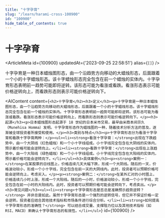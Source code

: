 ```yaml
---
title: "十字孕育"
slug: "/learn/harami-cross-100900"
id: "100900"
hide_table_of_contents: true
---
```



# 十字孕育

<ArticleMeta id={100900} updatedAt={'2023-09-25 22:58:51'} alias={`[]`} />
<div className='border-solid border-b border-t-0 my-4 border-[var(--ifm-color-gray-300)]' />

十字孕育是一种日本蜡烛图形态，由一个沿趋势方向移动的大蜡烛形态，后面跟着一个小的十字蜡烛形态。该十字蜡烛形态完全包含在前一个蜡烛的实体内。十字孕育形态表明前一趋势可能即将逆转。该形态可能为看涨或看跌。看涨形态表示可能价格逆转向上，而看跌形态则表示可能价格逆转向下。

<AIContent content={`<h2>十字孕育</h2><h3>定义</h3><p>十字孕育是一种日本蜡烛图形态，由一个沿趋势方向移动的大蜡烛形态，后面跟着一个小的十字蜡烛形态。该十字蜡烛形态完全包含在前一个蜡烛的实体内。十字孕育形态表明前一趋势可能即将逆转。该形态可能为看涨或看跌。看涨形态表示可能价格逆转向上，而看跌形态则表示可能价格逆转向下。</p><h3>起源</h3><p>日本蜡烛图形态起源于 18 世纪的日本米市交易，最早由米商本间宗久（Munehisa Homma）发明。十字孕育形态作为蜡烛图的一种，随着技术分析方法的普及，逐渐被全球投资者所接受和使用。</p><h3>类别与特点</h3><p>十字孕育形态分为看涨十字孕育和看跌十字孕育两种：</p><ul><li><strong>看涨十字孕育：</strong>出现在下跌趋势中，由一个大阴线（红色蜡烛）和一个小十字线组成。小十字线完全包含在大阴线的实体内，预示着价格可能会逆转向上。</li><li><strong>看跌十字孕育：</strong>出现在上涨趋势中，由一个大阳线（绿色蜡烛）和一个小十字线组成。小十字线完全包含在大阳线的实体内，预示着价格可能会逆转向下。</li></ul><h3>具体案例</h3><p><strong>案例一：</strong>在某股票的日线图上，价格连续几天大幅下跌，形成一个大阴线。随后的一天，价格波动较小，形成一个小十字线，完全包含在前一天的大阴线内。此时，投资者可以预期价格可能会逆转向上，考虑买入。</p><p><strong>案例二：</strong>在某外汇对的小时图上，价格连续几小时上涨，形成一个大阳线。随后的一小时，价格波动较小，形成一个小十字线，完全包含在前一小时的大阳线内。此时，投资者可以预期价格可能会逆转向下，考虑卖出。</p><h3>常见问题</h3><ul><li><strong>十字孕育形态是否总是准确预示趋势逆转？</strong> 并非总是如此。虽然十字孕育形态是一个强烈的逆转信号，但它并不保证价格一定会逆转。投资者应结合其他技术指标和市场条件进行综合分析。</li><li><strong>如何提高十字孕育形态的准确性？</strong> 可以结合成交量、支撑阻力位以及其他技术指标（如 RSI、MACD）来确认十字孕育形态的有效性。</li></ul>`} id={100900} />
